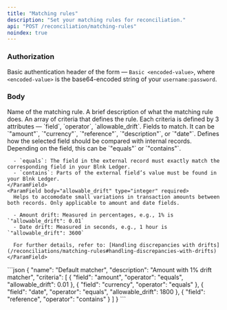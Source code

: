 ```yaml
---
title: "Matching rules"
description: "Set your matching rules for reconciliation."
api: "POST /reconciliation/matching-rules"
noindex: true
---
```



### Authorization
Basic authentication header of the form — `Basic <encoded-value>`, where `<encoded-value>` is the base64-encoded string of your `username:password`.

### Body
<ParamField body="name" type="string" required>
  Name of the matching rule.
</ParamField>
<ParamField body="description" type="string">
  A brief description of what the matching rule does.
</ParamField>
<ParamField body="criteria" type="array" required>
  An array of criteria that defines the rule. Each criteria is defined by 3 attributes — `field`, `operator`, `allowable_drift`.
  <Expandable>  
    <ParamField body="field" type="string" required>
      Fields to match. It can be `"amount"`, `"currency"`, `"reference"`, `"description"`, or `"date"`.
    </ParamField>
    <ParamField body="operator" type="string" required>
      Defines how the selected field should be compared with internal records. Depending on the field, this can be `"equals"` or `"contains"`.

      - `equals`: The field in the external record must exactly match the corresponding field in your Blnk Ledger.
      - `contains`: Parts of the external field’s value must be found in your Blnk Ledger.
    </ParamField>
    <ParamField body="allowable_drift" type="integer" required>
      Helps to accomodate small variations in transaction amounts between both records. Only applicable to amount and date fields. 

      - Amount drift: Measured in percentages, e.g., 1% is `"allowable_drift": 0.01`
      - Date drift: Measured in seconds, e.g., 1 hour is `"allowable_drift": 3600`

      For further details, refer to: [Handling discrepancies with drifts](/reconciliations/matching-rules#handling-discrepancies-with-drifts)
    </ParamField>
  </Expandable>
</ParamField>

<RequestExample>
```json
{
    "name": "Default matcher",
    "description": "Amount with 1% drift matcher",
    "criteria": [
        {
            "field": "amount",
            "operator": "equals",
            "allowable_drift": 0.01
        },
        {
            "field": "currency",
            "operator": "equals"
        },
        {
            "field": "date",
            "operator": "equals",
            "allowable_drift": 1800
        },
        {
            "field": "reference",
            "operator": "contains"
        }
    ]
}
```
</RequestExample>

<NeedHelp />